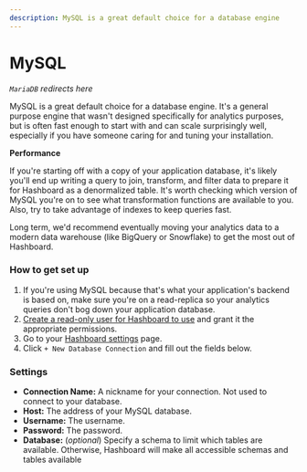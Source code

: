 ```yaml
---
description: MySQL is a great default choice for a database engine
---
```


# MySQL

_`MariaDB` redirects here_

MySQL is a great default choice for a database engine. It's a general purpose engine that wasn't designed specifically for analytics purposes, but is often fast enough to start with and can scale surprisingly well, especially if you have someone caring for and tuning your installation.

**Performance**

If you're starting off with a copy of your application database, it's likely you'll end up writing a query to join, transform, and filter data to prepare it for Hashboard as a denormalized table. It's worth checking which version of MySQL you're on to see what transformation functions are available to you. Also, try to take advantage of indexes to keep queries fast.

Long term, we'd recommend eventually moving your analytics data to a modern data warehouse (like BigQuery or Snowflake) to get the most out of Hashboard.

### How to get set up

1. If you're using MySQL because that's what your application's backend is based on, make sure you're on a read-replica so your analytics queries don't bog down your application database.
2. [Create a read-only user for Hashboard to use](https://dev.mysql.com/doc/refman/8.0/en/create-user.html) and grant it the appropriate permissions.
3. Go to your [Hashboard settings](https://hashboard.com/app/p/settings#database_connections) page.
4. Click `+ New Database Connection` and fill out the fields below.

### Settings

- **Connection Name:** A nickname for your connection. Not used to connect to your database.
- **Host:** The address of your MySQL database.
- **Username:** The username.
- **Password:** The password.
- **Database:** (_optional_) Specify a schema to limit which tables are available. Otherwise, Hashboard will make all accessible schemas and tables available
